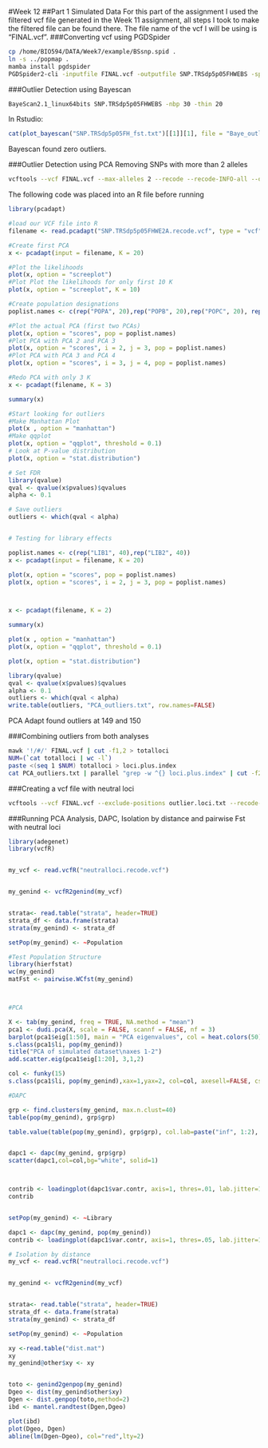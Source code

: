 #Week 12
##Part 1 Simulated Data
For this part of the assignment I used the filtered vcf file generated in the Week 11 assignment, all steps I took to make the filtered file can be found there. The file name of the vcf I will be using is "FINAL.vcf".
###Converting vcf using PGDSpider
```bash
cp /home/BIO594/DATA/Week7/example/BSsnp.spid .
ln -s ../popmap .
mamba install pgdspider
PGDSpider2-cli -inputfile FINAL.vcf -outputfile SNP.TRSdp5p05FHWEBS -spid BSsnp.spid
```

###Outlier Detection using Bayescan
```bash
BayeScan2.1_linux64bits SNP.TRSdp5p05FHWEBS -nbp 30 -thin 20
```
In Rstudio: 
```r
cat(plot_bayescan("SNP.TRSdp5p05FH_fst.txt")[[1]][1], file = "Baye_outliers.txt")
```
Bayescan found zero outliers.

###Outlier Detection using PCA
Removing SNPs with more than 2 alleles
```bash
vcftools --vcf FINAL.vcf --max-alleles 2 --recode --recode-INFO-all --out SNP.TRSdp5p05FHWE2A
```

The following code was placed into an R file before running
```r
library(pcadapt)

#load our VCF file into R
filename <- read.pcadapt("SNP.TRSdp5p05FHWE2A.recode.vcf", type = "vcf" )

#Create first PCA
x <- pcadapt(input = filename, K = 20)

#Plot the likelihoods
plot(x, option = "screeplot")
#Plot Plot the likelihoods for only first 10 K
plot(x, option = "screeplot", K = 10)

#Create population designations
poplist.names <- c(rep("POPA", 20),rep("POPB", 20),rep("POPC", 20), rep("POPD",20))

#Plot the actual PCA (first two PCAs)
plot(x, option = "scores", pop = poplist.names)
#Plot PCA with PCA 2 and PCA 3
plot(x, option = "scores", i = 2, j = 3, pop = poplist.names)
#Plot PCA with PCA 3 and PCA 4
plot(x, option = "scores", i = 3, j = 4, pop = poplist.names)

#Redo PCA with only 3 K
x <- pcadapt(filename, K = 3)

summary(x)

#Start looking for outliers
#Make Manhattan Plot
plot(x , option = "manhattan")
#Make qqplot
plot(x, option = "qqplot", threshold = 0.1)
# Look at P-value distribution
plot(x, option = "stat.distribution")

# Set FDR
library(qvalue)
qval <- qvalue(x$pvalues)$qvalues
alpha <- 0.1

# Save outliers
outliers <- which(qval < alpha)


# Testing for library effects

poplist.names <- c(rep("LIB1", 40),rep("LIB2", 40))
x <- pcadapt(input = filename, K = 20)

plot(x, option = "scores", pop = poplist.names)
plot(x, option = "scores", i = 2, j = 3, pop = poplist.names)



x <- pcadapt(filename, K = 2)

summary(x)

plot(x , option = "manhattan")
plot(x, option = "qqplot", threshold = 0.1)

plot(x, option = "stat.distribution")

library(qvalue)
qval <- qvalue(x$pvalues)$qvalues
alpha <- 0.1
outliers <- which(qval < alpha)
write.table(outliers, "PCA_outliers.txt", row.names=FALSE)
```
PCA Adapt found outliers at 149 and 150

###Combining outliers from both analyses
```bash
mawk '!/#/' FINAL.vcf | cut -f1,2 > totalloci
NUM=(`cat totalloci | wc -l`)
paste <(seq 1 $NUM) totalloci > loci.plus.index
cat PCA_outliers.txt | parallel "grep -w ^{} loci.plus.index" | cut -f2,3> outlier.loci.txt

```

###Creating a vcf file with neutral loci
```bash
vcftools --vcf FINAL.vcf --exclude-positions outlier.loci.txt --recode-INFO-all --out neutralloci --recode
```

###Running PCA Analysis, DAPC, Isolation by distance and pairwise Fst with neutral loci
```r
library(adegenet)
library(vcfR)


my_vcf <- read.vcfR("neutralloci.recode.vcf")


my_genind <- vcfR2genind(my_vcf)


strata<- read.table("strata", header=TRUE)
strata_df <- data.frame(strata)
strata(my_genind) <- strata_df

setPop(my_genind) <- ~Population

#Test Population Structure
library(hierfstat)
wc(my_genind)
matFst <- pairwise.WCfst(my_genind)



#PCA

X <- tab(my_genind, freq = TRUE, NA.method = "mean")
pca1 <- dudi.pca(X, scale = FALSE, scannf = FALSE, nf = 3)
barplot(pca1$eig[1:50], main = "PCA eigenvalues", col = heat.colors(50))
s.class(pca1$li, pop(my_genind))
title("PCA of simulated dataset\naxes 1-2")
add.scatter.eig(pca1$eig[1:20], 3,1,2)

col <- funky(15)
s.class(pca1$li, pop(my_genind),xax=1,yax=2, col=col, axesell=FALSE, cstar=0, cpoint=3, grid=FALSE)

#DAPC

grp <- find.clusters(my_genind, max.n.clust=40)
table(pop(my_genind), grp$grp)

table.value(table(pop(my_genind), grp$grp), col.lab=paste("inf", 1:2), row.lab=paste("ori", 1:4))


dapc1 <- dapc(my_genind, grp$grp)
scatter(dapc1,col=col,bg="white", solid=1)



contrib <- loadingplot(dapc1$var.contr, axis=1, thres=.01, lab.jitter=1)
contrib


setPop(my_genind) <- ~Library

dapc1 <- dapc(my_genind, pop(my_genind))
contrib <- loadingplot(dapc1$var.contr, axis=1, thres=.05, lab.jitter=1)

# Isolation by distance
my_vcf <- read.vcfR("neutralloci.recode.vcf")


my_genind <- vcfR2genind(my_vcf)


strata<- read.table("strata", header=TRUE)
strata_df <- data.frame(strata)
strata(my_genind) <- strata_df

setPop(my_genind) <- ~Population

xy <-read.table("dist.mat")
xy
my_genind@other$xy <- xy


toto <- genind2genpop(my_genind)
Dgeo <- dist(my_genind$other$xy)
Dgen <- dist.genpop(toto,method=2)
ibd <- mantel.randtest(Dgen,Dgeo)

plot(ibd)
plot(Dgeo, Dgen)
abline(lm(Dgen~Dgeo), col="red",lty=2)


```
